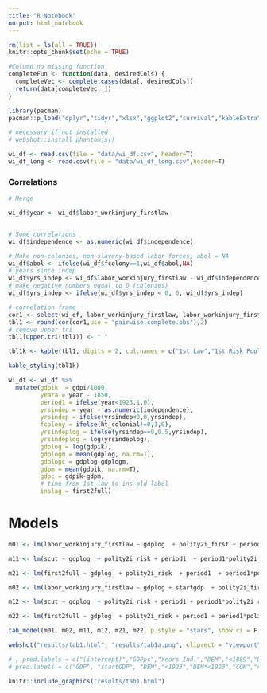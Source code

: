 ```yaml
---
title: "R Notebook"
output: html_notebook
---
```



```r

rm(list = ls(all = TRUE))
knitr::opts_chunk$set(echo = TRUE)

#Column no missing function
completeFun <- function(data, desiredCols) {
  completeVec <- complete.cases(data[, desiredCols])
  return(data[completeVec, ])
}

library(pacman)
pacman::p_load("dplyr","tidyr","xlsx","ggplot2","survival","kableExtra","GLMMadaptive","jtools","sjPlot","sjmisc","sjlabelled","countrycode","margins","webshot")

# necessary if not installed
# webshot::install_phantomjs() 

```

```r
wi_df <- read.csv(file = "data/wi_df.csv", header=T)
wi_df_long <- read.csv(file = "data/wi_df_long.csv",header=T)
```


### Correlations

```r
# Merge 

wi_df$year <- wi_df$labor_workinjury_firstlaw


# Some correlations
wi_df$independence <- as.numeric(wi_df$independence)

# Make non-colonies, non-slavery-based labor forces, abol = NA
wi_df$abol <- ifelse(wi_df$fcolony==1,wi_df$abol,NA)
# years since indep
wi_df$yrs_indep <- wi_df$labor_workinjury_firstlaw - wi_df$independence
# make negative numbers equal to 0 (colonies)
wi_df$yrs_indep <- ifelse(wi_df$yrs_indep < 0, 0, wi_df$yrs_indep)

# correlation frame
cor1 <- select(wi_df, labor_workinjury_firstlaw, labor_workinjury_firstins, first2full, independence, polity2i_first, polity2i_risk, gdpi, gdp_7yr_rate, gdp_7yr_a, abol, fcolony, yrs_indep)
tbl1 <- round(cor(cor1,use = "pairwise.complete.obs"),2)
# remove upper tri
tbl1[upper.tri(tbl1)] <- " "

tbl1k <- kable(tbl1, digits = 2, col.names = c("1st Law","1st Risk Pooling","Years 1st Law to 1st Risk", "Indep_Yr", "Democracy, 1st law", "Democracy, 1st risk-pool", "GDP", "GDP_7yrGrowth", "GDP_t-7", "Abolish_Yr", "Fmr. Colony","Yrs Indep til 1st Law"), "html")

kable_styling(tbl1k)

```

```r
wi_df <- wi_df %>%
  mutate(gdpik  = gdpi/1000, 
         yeara = year - 1850,
         period1 = ifelse(year<1923,1,0),
         yrsindep = year - as.numeric(independence),
         yrsindep = ifelse(yrsindep<0,0,yrsindep),
         fcolony = ifelse(ht_colonial!=0,1,0),
         yrsindeplog = ifelse(yrsindep==0,0.5,yrsindep),
         yrsindeplog = log(yrsindeplog),
         gdplog = log(gdpik),
         gdplogm = mean(gdplog, na.rm=T),
         gdplogc = gdplog-gdplogm,
         gdpm = mean(gdpik, na.rm=T),
         gdpc = gdpik-gdpm,
         # time from 1st law to ins old label
         inslag = first2full)

```

# Models
```r
m01 <- lm(labor_workinjury_firstlaw ~ gdplog  + polity2i_first + period1  +  period1*polity2i_first, data = wi_df)

m11 <- lm(scut ~ gdplog  + polity2i_risk + period1  + period1*polity2i_risk, data = wi_df)

m21 <- lm(first2full ~ gdplog  + polity2i_risk  + period1  + period1*polity2i_risk , data = wi_df)

m02 <- lm(labor_workinjury_firstlaw ~ gdplog + startgdp  + polity2i_first + period1  + period1*polity2i_first + commst + abol*noslave , data = wi_df)

m12 <- lm(scut ~ gdplog  + polity2i_risk + period1 + period1*polity2i_risk + commst + abol*noslave , data = wi_df)

m22 <- lm(first2full ~ gdplog  + polity2i_risk + period1 + period1*polity2i_risk  +  commst + abol*noslave , data = wi_df)

tab_model(m01, m02, m11, m12, m21, m22, p.style = "stars", show.ci = F, rm.terms = c("(Intercept)","noslave"), dv.labels = c("First Law", "First Law", "First Full-Law", "First Full-Law", "Years Between", "Years Between"), file = "results/tab1.html")

webshot("results/tab1.html", "results/tab1a.png", cliprect = "viewport")

# , pred.labels = c("(intercept)","GDPpc","Years Ind.","DEM","<1889","DEM*<1889")
# pred.labels = c("GDP", "startGDP", "DEM","<1923","DEM*<1923","COM","ABOL","NO"), 

knitr::include_graphics("results/tab1.html")

```